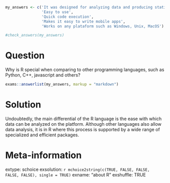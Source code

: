 ```r
my_answers <- c('It was designed for analyzing data and producing statistical output', 
                'Easy to use',
                'Quick code execution',
                'Makes it easy to write mobile apps',
                'Works on any plataform such as Windows, Unix, MacOS')

#check_answers(my_answers)
```

Question
========

Why is R special when comparing to other programming languages, such as Python, C++, javascript and others?


```r
exams::answerlist(my_answers, markup = "markdown")
```

Solution
================

Undoubtedly, the main differential of the R language is the ease with which data can be analyzed on the platform. Although other languages also allow data analysis, it is in R where this process is supported by a wide range of specialized and efficient packages.

Meta-information
================
extype: schoice
exsolution: `r mchoice2string(c(TRUE, FALSE, FALSE, FALSE, FALSE), single = TRUE)`
exname: "about R"
exshuffle: TRUE

